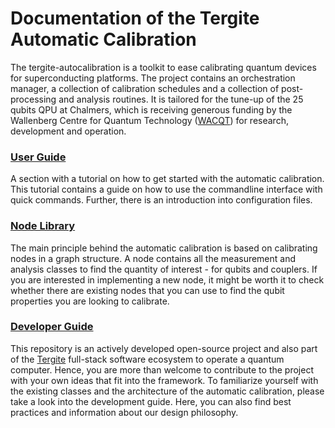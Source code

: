 # Documentation of the Tergite Automatic Calibration

The tergite-autocalibration is a toolkit to ease calibrating quantum devices for superconducting platforms.
The project contains an orchestration manager, a collection of calibration schedules and a collection of post-processing
and analysis routines.
It is tailored for the tune-up of the 25 qubits QPU at Chalmers, which is receiving generous funding by the Wallenberg
Centre for Quantum Technology ([WACQT](https://wacqt.se)) for research, development and operation.

### [User Guide](getting_started.qmd)

A section with a tutorial on how to get started with the automatic calibration.
This tutorial contains a guide on how to use the commandline interface with quick commands.
Further, there is an introduction into configuration files.

### [Node Library](available_nodes.qmd)

The main principle behind the automatic calibration is based on calibrating nodes in a graph structure.
A node contains all the measurement and analysis classes to find the quantity of interest - for qubits and couplers.
If you are interested in implementing a new node, it might be worth it to check whether there are existing nodes that
you can use to find the qubit properties you are looking to calibrate.

### [Developer Guide](developer_guide.qmd)

This repository is an actively developed open-source project and also part of the [Tergite](https://tergite.github.io)
full-stack software ecosystem to operate a quantum
computer.
Hence, you are more than welcome to contribute to the project with your own ideas that fit into the framework.
To familiarize yourself with the existing classes and the architecture of the automatic calibration, please take a look
into the development guide.
Here, you can also find best practices and information about our design philosophy.